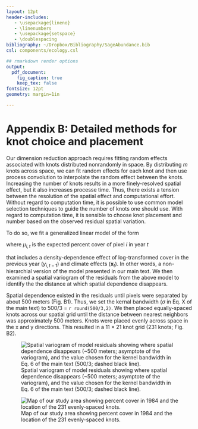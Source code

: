 ```yaml
---
layout: 12pt
header-includes:
   - \usepackage{lineno}
   - \linenumbers
   - \usepackage{setspace}
   - \doublespacing
bibliography: ~/Dropbox/Bibliography/SageAbundance.bib
csl: components/ecology.csl

## rmarkdown render options
output:
  pdf_document:
    fig_caption: true
    keep_tex: false
fontsize: 12pt
geometry: margin=1in

---
```


\renewcommand\thefigure{B\arabic{figure}}  

Appendix B: Detailed methods for knot choice and placement
==========================================================
Our dimension reduction approach requires fitting random effects associated with knots distributed nonrandomly in space. By distributing *m* knots across space, we can fit random effects for each knot and then use process convolution to interpolate the random effect between the knots. Increasing the number of knots results in a more finely-resolved spatial effect, but it also increases processe time. Thus, there exists a tension between the resolution of the spatial effect and computational effort. Without regard to computation time, it is possible to use common model selection techniques to guide the number of knots one should use. With regard to computation time, it is sensible to choose knot placement and number based on the observed residual spatial variation.

To do so, we fit a generalized linear model of the form

\vspace{-4em}
\begin{align}
y_{i,t} \sim \text{Poisson}(\mu_{i,t}),
\end{align}
\vspace{-4em}

where $\mu_{i,t}$ is the expected percent cover of pixel *i* in year *t*

\vspace{-4em}
\begin{align}
\text{log}(\mu_{i,t}) &= \beta_{0} + \beta_{1}y_{i,t-1} + \textbf{x}_{t}'\boldsymbol{\gamma}
\end{align}
\vspace{-3em}

that includes a density-dependence effect of log-transformed cover in the previous year ($y_{i,t-1}$) and climate effects ($\textbf{x}_t$). In other words, a non-hierarchial version of the model presented in our main text. We then examined a spatial variogram of the residuals from the above model to identify the the distance at which spatial dependence disappears.

Spatial dependence existed in the residuals until pixels were separated by about 500 meters (Fig. B1). Thus, we set the kernal bandwidth ($\sigma$ in Eq. X of the main text) to 500/3 = `r round(500/3,2)`. We then placed equally-spaced knots across our spatial grid until the distance between nearest neighbors was approximately 500 meters. Knots were placed evenly across space in the x and y directions. This resulted in a 11 $\times$ 21 knot grid (231 knots; Fig. B2).

![Spatial variogram of model residuals showing where spatial dependence disappears (~500 meters; asymptote of the variogram), and the value chosen for the kernel bandwidth in Eq. 6 of the main text (500/3; dashed black line).](../results/avgresidual_variogram_withrange_subset.png)

![Map of our study area showing percent cover in 1984 and the location of the 231 evenly-spaced knots.](../results/SAGE_Grid_wKnots_subset.png)